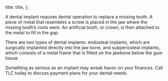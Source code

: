 

  title: title,
};


A dental implant requires dental operation to replace a missing tooth. A piece of metal that resembles a screw is placed in the jaw where the missing tooth’s roots were. An artificial tooth, or crown, is then attached to the metal to fill in the gap.

There are two types of dental implants: endosteal implants, which are surgically implanted directly into the jaw bone, and subperiosteal implants, which consists of a metal frame that is fitted on the jawbone below the gum tissue.

Something as serious as an implant may wreak havoc on your finances. Call TLC today to discuss payment plans for your dental needs.
